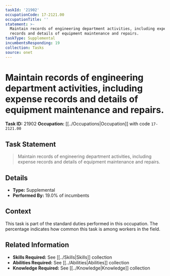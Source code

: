 ```yaml
---
taskId: '21902'
occupationCode: 17-2121.00
occupationTitle: ''
statement: >-
  Maintain records of engineering department activities, including expense
  records and details of equipment maintenance and repairs.
taskType: Supplemental
incumbentsResponding: 19
collection: Tasks
source: onet
---
```

# Maintain records of engineering department activities, including expense records and details of equipment maintenance and repairs.

**Task ID:** 21902
**Occupation:** [[../Occupations|Occupation]] with code `17-2121.00`

## Task Statement

> Maintain records of engineering department activities, including expense records and details of equipment maintenance and repairs.

## Details

- **Type:** Supplemental
- **Performed By:** 19.0% of incumbents

## Context

This task is part of the standard duties performed in this occupation. The percentage indicates how common this task is among workers in the field.

## Related Information

- **Skills Required:** See [[../Skills|Skills]] collection
- **Abilities Required:** See [[../Abilities|Abilities]] collection
- **Knowledge Required:** See [[../Knowledge|Knowledge]] collection
